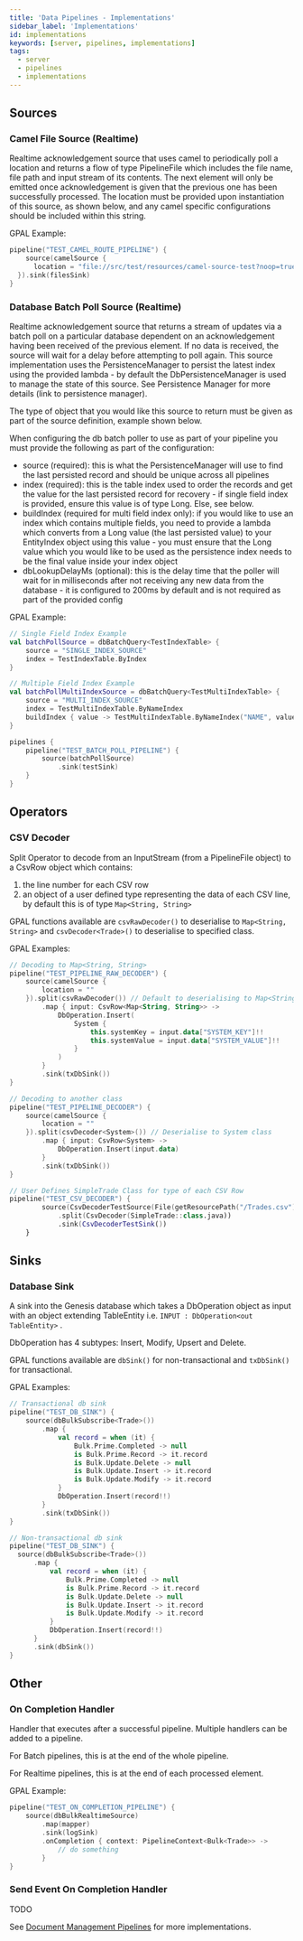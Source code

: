 ```yaml
---
title: 'Data Pipelines - Implementations'
sidebar_label: 'Implementations'
id: implementations
keywords: [server, pipelines, implementations]
tags:
  - server
  - pipelines
  - implementations
---
```


## Sources

### Camel File Source (Realtime)

Realtime acknowledgement source that uses camel to periodically poll a location and returns a flow of type PipelineFile which includes the file name, file path and input stream of its contents.
The next element will only be emitted once acknowledgement is given that the previous one has been successfully processed.
The location must be provided upon instantiation of this source, as shown below, and any camel specific configurations should be included within this string.

GPAL Example:
```kotlin
pipeline("TEST_CAMEL_ROUTE_PIPELINE") {
	source(camelSource {
      location = "file://src/test/resources/camel-source-test?noop=true&idempotent=true"
  }).sink(filesSink)
}
```

### Database Batch Poll Source (Realtime)

Realtime acknowledgement source that returns a stream of updates via a batch poll on a particular database dependent on an acknowledgement having been received of the previous element. If no data is received, the source will wait for a delay before attempting to poll again. This source implementation uses the PersistenceManager to persist the latest index using the provided lambda - by default the DbPersistenceManager is used to manage the state of this source. See Persistence Manager for more details (link to persistence manager).

The type of object that you would like this source to return must be given as part of the source definition, example shown below.

When configuring the db batch poller to use as part of your pipeline you must provide the following as part of the configuration:
- source (required): this is what the PersistenceManager will use to find the last persisted record and should be unique across all pipelines
- index (required): this is the table index used to order the records and get the value for the last persisted record for recovery - if single field index is provided, ensure this value is of type Long. Else, see below.
- buildIndex (required for multi field index only): if you would like to use an index which contains multiple fields, you need to provide a lambda which converts from a Long value (the last persisted value) to your EntityIndex object using this value - you must ensure that the Long value which you would like to be used as the persistence index needs to be the final value inside your index object
- dbLookupDelayMs (optional): this is the delay time that the poller will wait for in milliseconds after not receiving any new data from the database - it is configured to 200ms by default and is not required as part of the provided config

GPAL Example:
```kotlin
// Single Field Index Example
val batchPollSource = dbBatchQuery<TestIndexTable> {
    source = "SINGLE_INDEX_SOURCE"
    index = TestIndexTable.ByIndex
}

// Multiple Field Index Example
val batchPollMultiIndexSource = dbBatchQuery<TestMultiIndexTable> {
    source = "MULTI_INDEX_SOURCE"
    index = TestMultiIndexTable.ByNameIndex
    buildIndex { value -> TestMultiIndexTable.ByNameIndex("NAME", value) }
}

pipelines {
    pipeline("TEST_BATCH_POLL_PIPELINE") {
        source(batchPollSource)
            .sink(testSink)
    }
}
```

## Operators

### CSV Decoder

Split Operator to decode from an InputStream (from a PipelineFile object) to a CsvRow object which contains:

1. the line number for each CSV row
2. an object of a user defined type representing the data of each CSV line, by default this is of type `Map<String, String>`

GPAL functions available are `csvRawDecoder()` to deserialise to `Map<String, String>` and `csvDecoder<Trade>()` to deserialise to specified class.

GPAL Examples:
```kotlin
// Decoding to Map<String, String>
pipeline("TEST_PIPELINE_RAW_DECODER") {
    source(camelSource {
        location = ""
    }).split(csvRawDecoder()) // Default to deserialising to Map<String, String>
        .map { input: CsvRow<Map<String, String>> ->
            DbOperation.Insert(
                System {
                    this.systemKey = input.data["SYSTEM_KEY"]!!
                    this.systemValue = input.data["SYSTEM_VALUE"]!!
                }
            )
        }
        .sink(txDbSink())
}

// Decoding to another class
pipeline("TEST_PIPELINE_DECODER") {
    source(camelSource {
        location = ""
    }).split(csvDecoder<System>()) // Deserialise to System class
        .map { input: CsvRow<System> ->
            DbOperation.Insert(input.data)
        }
        .sink(txDbSink())
}

// User Defines SimpleTrade Class for type of each CSV Row
pipeline("TEST_CSV_DECODER") {
        source(CsvDecoderTestSource(File(getResourcePath("/Trades.csv"))))
            .split(CsvDecoder(SimpleTrade::class.java))
            .sink(CsvDecoderTestSink())
    }

```

## Sinks

### Database Sink

A sink into the Genesis database which takes a DbOperation object as input with an object extending TableEntity i.e.  `INPUT : DbOperation<out TableEntity>` .

DbOperation has 4 subtypes: Insert, Modify, Upsert and Delete.

GPAL functions available are `dbSink()` for non-transactional and `txDbSink()` for transactional.

GPAL Examples:

```kotlin
// Transactional db sink
pipeline("TEST_DB_SINK") {
    source(dbBulkSubscribe<Trade>())
        .map {
            val record = when (it) {
                Bulk.Prime.Completed -> null
                is Bulk.Prime.Record -> it.record
                is Bulk.Update.Delete -> null
                is Bulk.Update.Insert -> it.record
                is Bulk.Update.Modify -> it.record
            }
            DbOperation.Insert(record!!)
        }
        .sink(txDbSink())
}

// Non-transactional db sink
pipeline("TEST_DB_SINK") {
  source(dbBulkSubscribe<Trade>())
      .map {
          val record = when (it) {
              Bulk.Prime.Completed -> null
              is Bulk.Prime.Record -> it.record
              is Bulk.Update.Delete -> null
              is Bulk.Update.Insert -> it.record
              is Bulk.Update.Modify -> it.record
          }
          DbOperation.Insert(record!!)
      }
      .sink(dbSink())
}
```

## Other

### On Completion Handler

Handler that executes after a successful pipeline. Multiple handlers can be added to a pipeline.

For Batch pipelines, this is at the end of the whole pipeline.

For Realtime pipelines, this is at the end of each processed element.

GPAL Example:

```kotlin
pipeline("TEST_ON_COMPLETION_PIPELINE") {
    source(dbBulkRealtimeSource)
        .map(mapper)
        .sink(logSink)
        .onCompletion { context: PipelineContext<Bulk<Trade>> ->
            // do something
        }
}
```

### Send Event On Completion Handler
 TODO

See [Document Management Pipelines](/components/doc-management/doc-management-server/doc-management-pipelines/) for more implementations.
